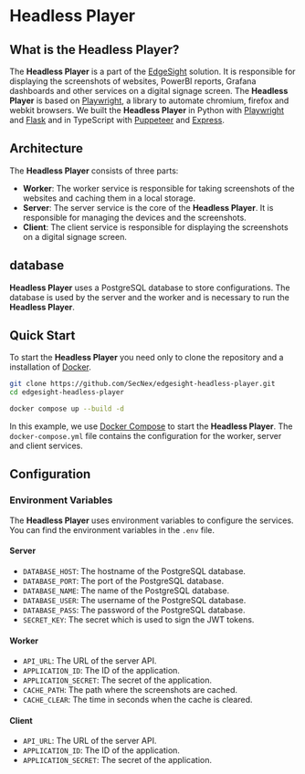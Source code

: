 # Headless Player

## What is the Headless Player?

The **Headless Player** is a part of the [EdgeSight](https://secnex.io/edgesight) solution. It is responsible for displaying the screenshots of websites, PowerBI reports, Grafana dashboards and other services on a digital signage screen. The **Headless Player** is based on [Playwright](https://playwright.dev/), a library to automate chromium, firefox and webkit browsers.
We built the **Headless Player** in Python with [Playwright](https://playwright.dev/) and [Flask](https://flask.palletsprojects.com/) and in TypeScript with [Puppeteer](https://pptr.dev/) and [Express](https://expressjs.com/).

## Architecture

The **Headless Player** consists of three parts:

- **Worker**: The worker service is responsible for taking screenshots of the websites and caching them in a local storage.
- **Server**: The server service is the core of the **Headless Player**. It is responsible for managing the devices and the screenshots.
- **Client**: The client service is responsible for displaying the screenshots on a digital signage screen.

## database

**Headless Player** uses a PostgreSQL database to store configurations. The database is used by the server and the worker and is necessary to run the **Headless Player**.

## Quick Start

To start the **Headless Player** you need only to clone the repository and a installation of [Docker](https://www.docker.com/).

```bash
git clone https://github.com/SecNex/edgesight-headless-player.git
cd edgesight-headless-player

docker compose up --build -d
```

In this example, we use [Docker Compose](https://docs.docker.com/compose/) to start the **Headless Player**. The `docker-compose.yml` file contains the configuration for the worker, server and client services.

## Configuration

### Environment Variables

The **Headless Player** uses environment variables to configure the services. You can find the environment variables in the `.env` file.

#### Server

- `DATABASE_HOST`: The hostname of the PostgreSQL database.
- `DATABASE_PORT`: The port of the PostgreSQL database.
- `DATABASE_NAME`: The name of the PostgreSQL database.
- `DATABASE_USER`: The username of the PostgreSQL database.
- `DATABASE_PASS`: The password of the PostgreSQL database.
- `SECRET_KEY`: The secret which is used to sign the JWT tokens.

#### Worker

- `API_URL`: The URL of the server API.
- `APPLICATION_ID`: The ID of the application.
- `APPLICATION_SECRET`: The secret of the application.
- `CACHE_PATH`: The path where the screenshots are cached.
- `CACHE_CLEAR`: The time in seconds when the cache is cleared.

#### Client

- `API_URL`: The URL of the server API.
- `APPLICATION_ID`: The ID of the application.
- `APPLICATION_SECRET`: The secret of the application.


